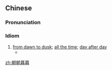 ==Chinese==
{{was fwotd|2015|January|1|lang=zh}}
{{zh-forms}}

===Pronunciation===
{{zh-pron
|m=zhāozhāomùmù
|c=ziu1 ziu1 mou6 mou6
|cat=id
}}

===Idiom===
{{zh-idiom}}

# [[from dawn to dusk]]; [[all the time]]; [[day after day]]
#* {{zh-x|兩 情 若是 久長 時，又 豈 在 '''朝{zhāo}朝{zhāo}暮暮'''。|If love between both sides lasts sempiternally, then would (staying together) '''every day and night''' be the point?|CL|ref=11th century, {{w|Song Dynasty}} poetry by {{w|Qin Guan}}}}

[[zh:朝朝暮暮]]